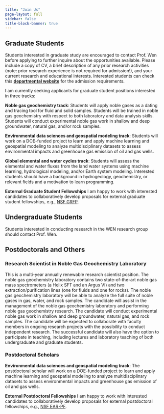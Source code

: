 ```yaml
---
title: "Join Us"
page-layout: full
sidebar: false
title-block-banner: true
---
```


## Graduate Students

Students interested in graduate study are encouraged to contact Prof. Wen before applying to further inquire about the opportunities available. Please include a copy of CV, a brief description of any prior research activities (note: prior research experience is not required for admission!), and your current research and educational interests. Interested students can check this **[departmental website](https://artsandsciences.syracuse.edu/earth-sciences-department/graduate-programs-earth-sciences/application-information/){target="_blank"}** for the admission requirements.

I am currently seeking applicants for graduate student positions interested in three tracks:

**Noble gas geochemistry track**: Students will apply noble gases as a dating and tracing tool for fluid and solid samples. Students will be trained in noble gas geochemistry with respect to both laboratory and data analysis skills. Students will conduct experimental noble gas work in shallow and deep groundwater, natural gas, and/or rock samples.

**Environmental data sciences and geospatial modeling track**: Students will work on a DOE-funded project to learn and apply machine learning and geospatial modeling to analyze multidisciplinary datasets to assess environmental impacts and greenhouse gas emission of oil and gas wells.

**Global elemental and water cycles track**: Students will assess the elemental and water fluxes from the land water systems using machine learning, hydrological modeling, and/or Earth system modeling. Interested students should have a background in hydrogeology, geochemistry, or relevant fields and a motivation to learn programming.

**External Graduate Student Fellowships** I am happy to work with interested candidates to collaboratively develop proposals for external graduate student fellowships, e.g., [NSF GRFP](https://www.nsfgrfp.org){target="_blank"}.

## Undergraduate Students

Students interested in conducting research in the WEN research group should contact Prof. Wen.

## Postdoctorals and Others

### Research Scientist in Noble Gas Geochemistry Laboratory

This is a multi-year annually renewable research scientist position. The noble gas geochemistry laboratory contains two state-of-the-art noble gas mass spectrometers (a Helix SFT and an Argus VI) and two extraction/purification lines (one for fluids and one for rocks). The noble gas geochemistry laboratory will be able to analyze the full suite of noble gases in gas, water, and rock samples. The candidate will assist in the management of the noble gas geochemistry laboratory and performing noble gas geochemistry research. The candidate will conduct experimental noble gas work in shallow and deep groundwater, natural gas, and rock samples. The candidate will be expected to collaborate with faculty members in ongoing research projects with the possibility to conduct independent research. The successful candidate will also have the option to participate in teaching, including lectures and laboratory teaching of both undergraduate and graduate students.

### Postdoctoral Scholars

**Environmental data sciences and geospatial modeling track**: The postdoctoral scholar will work on a DOE-funded project to learn and apply machine learning and geospatial modeling to analyze multidisciplinary datasets to assess environmental impacts and greenhouse gas emission of oil and gas wells.

**External Postdoctoral Fellowships** I am happy to work with interested candidates to collaboratively develop proposals for external postdoctoral fellowships, e.g., [NSF EAR-PF](https://new.nsf.gov/funding/opportunities/ear-postdoctoral-fellowships-ear-pf){target="_blank"}.
